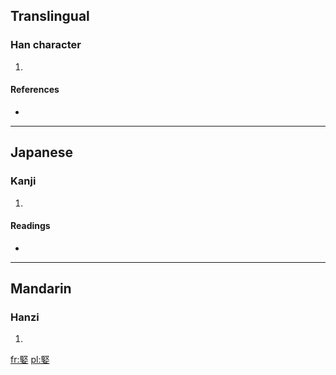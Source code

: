 ==Translingual==

===Han character===
{{Han char|rn=38|rad=女|as=08|sn=11|four=7740<sub>4</sub>|canj=尸水女 (SEV), XX尸水女 (XXSEV)}}

# {{defn|Han|sort=女08}}

====References====
* {{Han ref|kx=0265.030|dkj=06421|dj=0532.020|hdz=21056.120|uh=5A5C|ud=23132|bh=D4EE|bd=54510}}

----

==Japanese==

===Kanji===
{{ja-kanji|grade=|rs=女08}}

# {{defn|Japanese|sort=女08}}

====Readings====
* {{ja-readings|on=[[かん]] (kan), [[けん]] (ken), [[きん]] (kin)|kun=[[うつくしい]] (utsukushii)}}

----

==Mandarin==

===Hanzi===
{{cmn-hanzi|pin=[[qiān]] ([[qian1]])|wg=ch'ien<sup>1</sup>}}

# {{defn|Mandarin|sort=女08}}

[[fr:婜]]
[[pl:婜]]